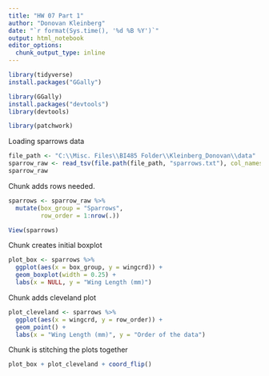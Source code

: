```yaml
---
title: "HW 07 Part 1"
author: "Donovan Kleinberg"
date: "`r format(Sys.time(), '%d %B %Y')`"
output: html_notebook
editor_options: 
  chunk_output_type: inline
---
```


```r
library(tidyverse)
install.packages("GGally")
```

```r
library(GGally)
install.packages("devtools")
library(devtools)
```

```r
library(patchwork)
```

Loading sparrows data

```r
file_path <- "C:\\Misc. Files\\BI485 Folder\\Kleinberg_Donovan\\data"
sparrow_raw <- read_tsv(file.path(file_path, "sparrows.txt"), col_names = TRUE)
sparrow_raw
```

Chunk adds rows needed.

```r
sparrows <- sparrow_raw %>%
  mutate(box_group = "Sparrows",
         row_order = 1:nrow(.))

View(sparrows)
```

Chunk creates initial boxplot

```r
plot_box <- sparrows %>%
  ggplot(aes(x = box_group, y = wingcrd)) +
  geom_boxplot(width = 0.25) +
  labs(x = NULL, y = "Wing Length (mm)")
```

Chunk adds cleveland plot

```r
plot_cleveland <- sparrows %>%
  ggplot(aes(x = wingcrd, y = row_order)) +
  geom_point() +
  labs(x = "Wing Length (mm)", y = "Order of the data")
```

Chunk is stitching the plots together

```r
plot_box + plot_cleveland + coord_flip()
```

